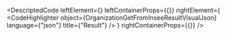 
<DescriptedCode
  leftElement={<OrganizationGetFromInseeResultDesc />}
  leftContainerProps={{}}
  rightElement={
    <CodeHighlighter
      object={OrganizationGetFromInseeResultVisualJson}
      language={"json"}
      title={"Result"}
    />
  }
  rightContainerProps={{}}
/>
